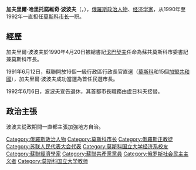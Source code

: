 {{Infobox Politician
| name          = Гавриил Харитонович Попов<br>加夫里爾·哈里托諾維奇·波波夫
| image         = RIAN archive 426698 Moscow Mayor Gavriil Popov speaking at a rally.jpg
| caption       = 摄於1991年3月10日
| office        = [[File:Flag_of_Moscow,_Russia.svg|25px]] 第15任[[莫斯科市长|莫斯科市长]]
| term_start    = 1990年4月20日
| term_end      = 1992年6月6日
| predecessor   = [[瓦列里·提摩菲耶維奇·賽金|瓦列里·提摩菲耶維奇·賽金]]
| successor    = [[尤里·米哈伊洛維奇·盧日科夫|尤里·米哈伊洛維奇·盧日科夫]]
| birth_date    = {{birth date and age|1936|10|31}}
| birth_place   = {{USSR}}[[莫斯科|莫斯科]]
| party         = [[蘇聯共產黨|蘇聯共產黨]]
| religion      = [[东正教|东正教]]
}}

'''加夫里爾·哈里托諾維奇·波波夫'''（{{lang|ru|'''Гавриил Харитонович Попов'''}}，{{bd|1936年|10月31日|catIdx=L}}），[[俄羅斯|俄羅斯]][[政治人物|政治人物]]、[[经济学家|经济学家]]，从1990年至1992年一直担任[[莫斯科市长|莫斯科市长]]一职。

==經歷==
加夫里爾·波波夫於1990年4月20日被總書記[[戈巴契夫|戈巴契夫]]任命為蘇共莫斯科市委書記兼莫斯科市長。

1991年6月12日，蘇聯開放16個一級行政區行政長官直選（[[莫斯科|莫斯科]]和15個[[蘇聯加盟共和國|加盟共和國]]），加夫里爾·波波夫成功當選為首任民選市長。

1992年6月6日，波波夫宣告退休，其首都市長職務由盧日科夫接替。

==政治主張==
波波夫從政期間一直都主張加強地方自治。

{{commonscat|Gavriil Popov}}

{{莫斯科市首長}}
{{Authority control}}
{{Russia-poli-bio-stub}}
{{DEFAULTSORT:Попов, Гавриил Харитонович}}

[[Category:俄羅斯政治人物|Category:俄羅斯政治人物]]
[[Category:莫斯科市长|Category:莫斯科市长]]
[[Category:俄羅斯正教徒|Category:俄羅斯正教徒]]
[[Category:苏联人民代表大会代表|Category:苏联人民代表大会代表]]
[[Category:莫斯科国立大学经济系校友|Category:莫斯科国立大学经济系校友]]
[[Category:蘇聯經濟學家|Category:蘇聯經濟學家]]
[[Category:蘇聯共產黨黨員|Category:蘇聯共產黨黨員]]
[[Category:俄罗斯社会民主主义者|Category:俄罗斯社会民主主义者]]
[[Category:莫斯科国立大学教师|Category:莫斯科国立大学教师]]